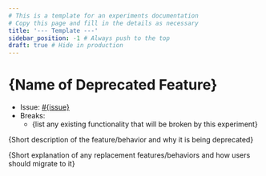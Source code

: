 ```yaml
---
# This is a template for an experiments documentation
# Copy this page and fill in the details as necessary
title: '--- Template ---'
sidebar_position: -1 # Always push to the top
draft: true # Hide in production
---
```


# \{Name of Deprecated Feature\}

- Issue: [#{issue}](https://github.com/go-task/task/issues/{issue})
- Breaks:
  - \{list any existing functionality that will be broken by this experiment\}

\{Short description of the feature/behavior and why it is being deprecated\}

\{Short explanation of any replacement features/behaviors and how users should
migrate to it\}
